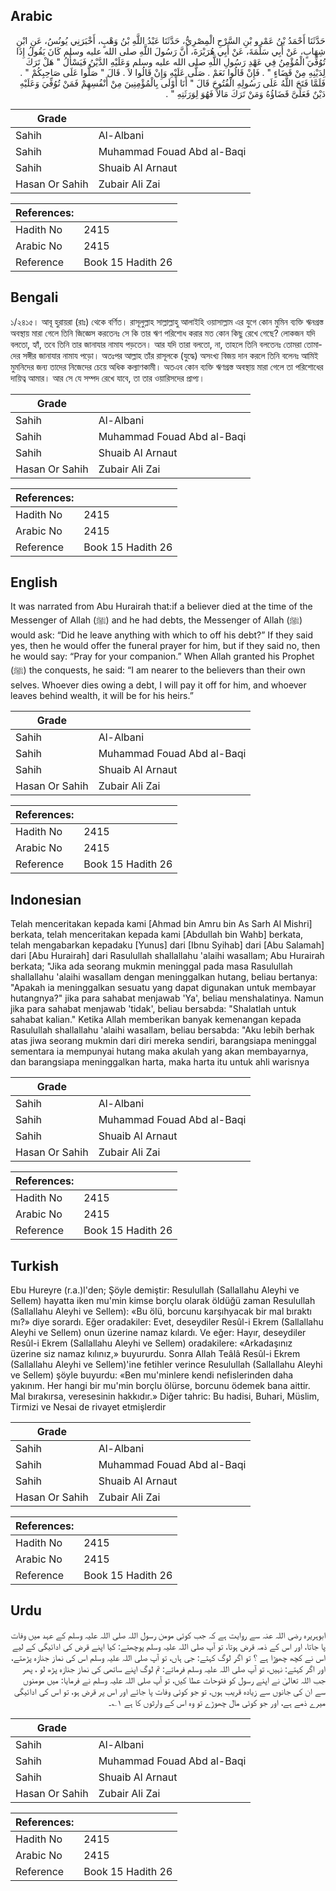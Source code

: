 ## Arabic


<div dir="rtl" lang="ar" style={{fontSize:'larger',backgroundColor:'#f8f9fa',padding:20}}>
حَدَّثَنَا أَحْمَدُ بْنُ عَمْرِو بْنِ السَّرْحِ الْمِصْرِيُّ، حَدَّثَنَا عَبْدُ اللَّهِ بْنُ وَهْبٍ، أَخْبَرَنِي يُونُسُ، عَنِ ابْنِ شِهَابٍ، عَنْ أَبِي سَلَمَةَ، عَنْ أَبِي هُرَيْرَةَ، أَنَّ رَسُولَ اللَّهِ صلى الله عليه وسلم كَانَ يَقُولُ إِذَا تُوُفِّيَ الْمُؤْمِنُ فِي عَهْدِ رَسُولِ اللَّهِ صلى الله عليه وسلم وَعَلَيْهِ الدَّيْنُ فَيَسْأَلُ ‏"‏ هَلْ تَرَكَ لِدَيْنِهِ مِنْ قَضَاءٍ ‏"‏ ‏.‏ فَإِنْ قَالُوا نَعَمْ ‏.‏ صَلَّى عَلَيْهِ وَإِنْ قَالُوا لاَ ‏.‏ قَالَ ‏"‏ صَلُّوا عَلَى صَاحِبِكُمْ ‏"‏ ‏.‏ فَلَمَّا فَتَحَ اللَّهُ عَلَى رَسُولِهِ الْفُتُوحَ قَالَ ‏"‏ أَنَا أَوْلَى بِالْمُؤْمِنِينَ مِنْ أَنْفُسِهِمْ فَمَنْ تُوُفِّيَ وَعَلَيْهِ دَيْنٌ فَعَلَىَّ قَضَاؤُهُ وَمَنْ تَرَكَ مَالاً فَهُوَ لِوَرَثَتِهِ ‏"‏ ‏.‏
</div>
<div style={{backgroundColor:'#f8f9fa',padding:20, marginBottom: 10}}><table> <thead> <tr> <th>Grade</th> <th></th> </tr> </thead> <tbody> <tr><td>Sahih</td><td>Al-Albani</td></tr><tr><td>Sahih</td><td>Muhammad Fouad Abd al-Baqi</td></tr><tr><td>Sahih</td><td>Shuaib Al Arnaut</td></tr><tr><td>Hasan Or Sahih</td><td>Zubair Ali Zai</td></tr></tbody></table><table> <thead> <tr> <th>References:</th> <th></th> </tr> </thead> <tbody><tr><td>Hadith No</td><td>2415</td></tr><tr><td>Arabic No</td><td>2415</td></tr><tr><td>Reference</td><td>Book 15 Hadith 26</td></tr></tbody></table></div>

## Bengali


<div dir="ltr" lang="bn" style={{fontSize:'larger',backgroundColor:'#f8f9fa',padding:20}}>
১/২৪১৫। আবূ হুরায়রা (রাঃ) থেকে বর্ণিত। রাসূলুল্লাহ সাল্লাল্লাহু আলাইহি ওয়াসাল্লাম এর যুগে কোন মুমিন ব্যক্তি ঋনগ্রস্ত অবস্থায় মারা গেলে তিনি জিজ্ঞেস করতেনঃ সে কি তার ঋণ পরিশোধ করার মত কোন কিছু রেখে গেছে? লোকজন যদি বলতো, হ্যাঁ, তবে তিনি তার জানাযার নামায পড়তেন। আর যদি তারা বলতো, না, তাহলে তিনি বলতেনঃ তোমরা তোমাদের সঙ্গীর জানাযার নামায পড়ো। অতঃপর আল্লাহ তাঁর রাসূলকে (যুদ্ধে) অসংখ্য বিজয় দান করলে তিনি বলেনঃ আমিই মুমনিদের জন্য তাদের নিজেদের চেয়ে অধিক কল্যাণকামী। অতএব কোন ব্যক্তি ঋণগ্রস্ত অবস্থায় মারা গেলে তা পরিশোধের দায়িত্ব আমার। আর সে যে সম্পদ রেখে যাবে, তা তার ওয়ারিসদের প্রাপ্য।
</div>
<div style={{backgroundColor:'#f8f9fa',padding:20, marginBottom: 10}}><table> <thead> <tr> <th>Grade</th> <th></th> </tr> </thead> <tbody> <tr><td>Sahih</td><td>Al-Albani</td></tr><tr><td>Sahih</td><td>Muhammad Fouad Abd al-Baqi</td></tr><tr><td>Sahih</td><td>Shuaib Al Arnaut</td></tr><tr><td>Hasan Or Sahih</td><td>Zubair Ali Zai</td></tr></tbody></table><table> <thead> <tr> <th>References:</th> <th></th> </tr> </thead> <tbody><tr><td>Hadith No</td><td>2415</td></tr><tr><td>Arabic No</td><td>2415</td></tr><tr><td>Reference</td><td>Book 15 Hadith 26</td></tr></tbody></table></div>

## English


<div dir="ltr" lang="en" style={{fontSize:'larger',backgroundColor:'#f8f9fa',padding:20}}>
It was narrated from Abu Hurairah that:if a believer died at the time of the Messenger of Allah (ﷺ) and he had debts, the Messenger of Allah (ﷺ) would ask: “Did he leave anything with which to off his debt?” If they said yes, then he would offer the funeral prayer for him, but if they said no, then he would say: “Pray for your companion.” When Allah granted his Prophet (ﷺ) the conquests, he said: “I am nearer to the believers than their own selves. Whoever dies owing a debt, I will pay it off for him, and whoever leaves behind wealth, it will be for his heirs.”
</div>
<div style={{backgroundColor:'#f8f9fa',padding:20, marginBottom: 10}}><table> <thead> <tr> <th>Grade</th> <th></th> </tr> </thead> <tbody> <tr><td>Sahih</td><td>Al-Albani</td></tr><tr><td>Sahih</td><td>Muhammad Fouad Abd al-Baqi</td></tr><tr><td>Sahih</td><td>Shuaib Al Arnaut</td></tr><tr><td>Hasan Or Sahih</td><td>Zubair Ali Zai</td></tr></tbody></table><table> <thead> <tr> <th>References:</th> <th></th> </tr> </thead> <tbody><tr><td>Hadith No</td><td>2415</td></tr><tr><td>Arabic No</td><td>2415</td></tr><tr><td>Reference</td><td>Book 15 Hadith 26</td></tr></tbody></table></div>

## Indonesian


<div dir="ltr" lang="id" style={{fontSize:'larger',backgroundColor:'#f8f9fa',padding:20}}>
Telah menceritakan kepada kami [Ahmad bin Amru bin As Sarh Al Mishri] berkata, telah menceritakan kepada kami [Abdullah bin Wahb] berkata, telah mengabarkan kepadaku [Yunus] dari [Ibnu Syihab] dari [Abu Salamah] dari [Abu Hurairah] dari Rasulullah shallallahu 'alaihi wasallam; Abu Hurairah berkata; "Jika ada seorang mukmin meninggal pada masa Rasulullah shallallahu 'alaihi wasallam dengan meninggalkan hutang, beliau bertanya: "Apakah ia meninggalkan sesuatu yang dapat digunakan untuk membayar hutangnya?" jika para sahabat menjawab 'Ya', beliau menshalatinya. Namun jika para sahabat menjawab 'tidak', beliau bersabda: "Shalatlah untuk sahabat kalian." Ketika Allah memberikan banyak kemenangan kepada Rasulullah shallallahu 'alaihi wasallam, beliau bersabda: "Aku lebih berhak atas jiwa seorang mukmin dari diri mereka sendiri, barangsiapa meninggal sementara ia mempunyai hutang maka akulah yang akan membayarnya, dan barangsiapa meninggalkan harta, maka harta itu untuk ahli warisnya
</div>
<div style={{backgroundColor:'#f8f9fa',padding:20, marginBottom: 10}}><table> <thead> <tr> <th>Grade</th> <th></th> </tr> </thead> <tbody> <tr><td>Sahih</td><td>Al-Albani</td></tr><tr><td>Sahih</td><td>Muhammad Fouad Abd al-Baqi</td></tr><tr><td>Sahih</td><td>Shuaib Al Arnaut</td></tr><tr><td>Hasan Or Sahih</td><td>Zubair Ali Zai</td></tr></tbody></table><table> <thead> <tr> <th>References:</th> <th></th> </tr> </thead> <tbody><tr><td>Hadith No</td><td>2415</td></tr><tr><td>Arabic No</td><td>2415</td></tr><tr><td>Reference</td><td>Book 15 Hadith 26</td></tr></tbody></table></div>

## Turkish


<div dir="ltr" lang="tr" style={{fontSize:'larger',backgroundColor:'#f8f9fa',padding:20}}>
Ebu Hureyre (r.a.)l'den; Şöyle demiştir: Resulullah (Sallallahu Aleyhi ve Sellem) hayatta iken mu'min kimse borçlu olarak öldüğü zaman Resulullah (Sallallahu Aleyhi ve Sellem): «Bu ölü, borcunu karşıhyacak bir mal bıraktı mı?» diye sorardı. Eğer oradakiler: Evet, deseydiler Resûl-i Ekrem (Sallallahu Aleyhi ve Sellem) onun üzerine namaz kılardı. Ve eğer: Hayır, deseydiler Resûl-i Ekrem (Sallallahu Aleyhi ve Sellem) oradakilere: «Arkadaşınız üzerine siz namaz kılınız,» buyururdu. Sonra Allah Teâlâ Resûl-i Ekrem (Sallallahu Aleyhi ve Sellem)'ine fetihler verince Resulullah (Sallallahu Aleyhi ve Sellem) şöyle buyurdu: «Ben mu'minlere kendi nefislerinden daha yakınım. Her hangi bir mu'min borçlu ölürse, borcunu ödemek bana aittir. Mal bırakırsa, veresesinin hakkıdır.» Diğer tahric: Bu hadisi, Buhari, Müslim, Tirmizi ve Nesai de rivayet etmişlerdir
</div>
<div style={{backgroundColor:'#f8f9fa',padding:20, marginBottom: 10}}><table> <thead> <tr> <th>Grade</th> <th></th> </tr> </thead> <tbody> <tr><td>Sahih</td><td>Al-Albani</td></tr><tr><td>Sahih</td><td>Muhammad Fouad Abd al-Baqi</td></tr><tr><td>Sahih</td><td>Shuaib Al Arnaut</td></tr><tr><td>Hasan Or Sahih</td><td>Zubair Ali Zai</td></tr></tbody></table><table> <thead> <tr> <th>References:</th> <th></th> </tr> </thead> <tbody><tr><td>Hadith No</td><td>2415</td></tr><tr><td>Arabic No</td><td>2415</td></tr><tr><td>Reference</td><td>Book 15 Hadith 26</td></tr></tbody></table></div>

## Urdu


<div dir="rtl" lang="ur" style={{fontSize:'larger',backgroundColor:'#f8f9fa',padding:20}}>
ابوہریرہ رضی اللہ عنہ سے روایت ہے کہ جب کوئی مومن رسول اللہ صلی اللہ علیہ وسلم کے عہد میں وفات پا جاتا، اور اس کے ذمہ قرض ہوتا، تو آپ صلی اللہ علیہ وسلم پوچھتے: کیا اپنے قرض کی ادائیگی کے لیے اس نے کچھ چھوڑا ہے ؟ تو اگر لوگ کہتے: جی ہاں، تو آپ صلی اللہ علیہ وسلم اس کی نماز جنازہ پڑھتے، اور اگر کہتے: نہیں، تو آپ صلی اللہ علیہ وسلم فرماتے: تم لوگ اپنے ساتھی کی نماز جنازہ پڑھ لو ، پھر جب اللہ تعالیٰ نے اپنے رسول کو فتوحات عطا کیں، تو آپ صلی اللہ علیہ وسلم نے فرمایا: میں مومنوں سے ان کی جانوں سے زیادہ قریب ہوں، تو جو کوئی وفات پا جائے اور اس پر قرض ہو، تو اس کی ادائیگی میرے ذمے ہے، اور جو کوئی مال چھوڑے تو وہ اس کے وارثوں کا ہے ۱؎۔
</div>
<div style={{backgroundColor:'#f8f9fa',padding:20, marginBottom: 10}}><table> <thead> <tr> <th>Grade</th> <th></th> </tr> </thead> <tbody> <tr><td>Sahih</td><td>Al-Albani</td></tr><tr><td>Sahih</td><td>Muhammad Fouad Abd al-Baqi</td></tr><tr><td>Sahih</td><td>Shuaib Al Arnaut</td></tr><tr><td>Hasan Or Sahih</td><td>Zubair Ali Zai</td></tr></tbody></table><table> <thead> <tr> <th>References:</th> <th></th> </tr> </thead> <tbody><tr><td>Hadith No</td><td>2415</td></tr><tr><td>Arabic No</td><td>2415</td></tr><tr><td>Reference</td><td>Book 15 Hadith 26</td></tr></tbody></table></div>